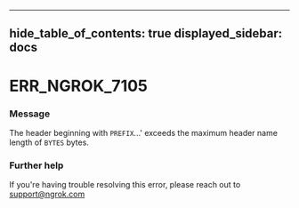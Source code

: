 

---
hide_table_of_contents: true
displayed_sidebar: docs
---


# ERR_NGROK_7105

### Message
The header beginning with `PREFIX`...' exceeds the maximum header name length of `BYTES` bytes.

<ErrorDetails error="err_ngrok_7105" />



### Further help
If you're having trouble resolving this error, please reach out to [support@ngrok.com](mailto:support@ngrok.com?subject=Help%20with%20ERR_NGROK_7105)

